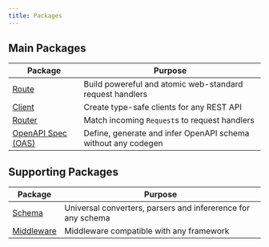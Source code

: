 ```yaml
---
title: Packages
---
```


## Main Packages

| Package                                   | Purpose                                                       |
| ----------------------------------------- | ------------------------------------------------------------- |
| [Route](/docs/reference/route)            | Build powereful and atomic web-standard request handlers      |
| [Client](/docs/reference/client)          | Create type-safe clients for any REST API                     |
| [Router](/docs/reference/router)          | Match incoming `Request`s to request handlers                 |
| [OpenAPI Spec (OAS)](/docs/reference/oas) | Define, generate and infer OpenAPI schema without any codegen |

## Supporting Packages

| Package                                  | Purpose                                                      |
| ---------------------------------------- | ------------------------------------------------------------ |
| [Schema](/docs/reference/schema)         | Universal converters, parsers and infererence for any schema |
| [Middleware](/docs/reference/middleware) | Middleware compatible with any framework                     |
